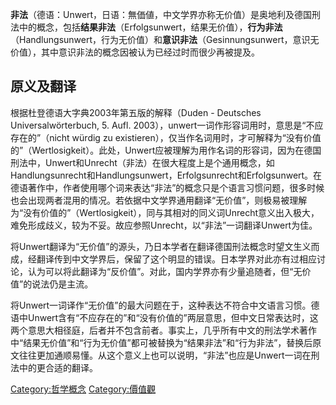 {{multiple issues|
{{copyedit|time=2014-06-15T00:45:28+00:00}}
{{dead end|time=2014-06-15T00:45:28+00:00}}
{{original research|time=2014-06-15T00:45:28+00:00}}
{{unreferenced|time=2014-06-15T00:45:28+00:00}}
}}
'''非法'''（德语：Unwert，日语：無価値，中文学界亦称无价值）是奥地利及德国刑法中的概念，包括'''结果非法'''（Erfolgsunwert，结果无价值），'''行为非法'''（Handlungsunwert，行为无价值）和'''意识非法'''（Gesinnungsunwert，意识无价值），其中意识非法的概念因被认为已经过时而很少再被提及。

==原义及翻译==
根据杜登德语大字典2003年第五版的解释（Duden - Deutsches Universalwörterbuch, 5. Aufl. 2003），unwert一词作形容词用时，意思是“不应存在的”（nicht würdig zu existieren），仅当作名词用时，才可解释为“没有价值的”（Wertlosigkeit）。此处，Unwert应被理解为用作名词的形容词，因为在德国刑法中，Unwert和Unrecht（非法）在很大程度上是个通用概念，如Handlungsunrecht和Handlungsunwert，Erfolgsunrecht和Erfolgsunwert。在德语著作中，作者使用哪个词来表达“非法”的概念只是个语言习惯问题，很多时候也会出现两者混用的情况。若依据中文学界通用翻译“无价值”，则极易被理解为“没有价值的”（Wertlosigkeit），同与其相对的同义词Unrecht意义出入极大，难免形成歧义，较为不妥。故应参照Unrecht，以“非法”一词翻译Unwert为佳。

将Unwert翻译为“无价值”的源头，乃日本学者在翻译德国刑法概念时望文生义而成，经翻译传到中文学界后，保留了这个明显的错误。日本学界对此亦有过相应讨论，认为可以将此翻译为“反价值”。对此，国内学界亦有少量追随者，但“无价值”的说法仍是主流。

将Unwert一词译作“无价值”的最大问题在于，这种表达不符合中文语言习惯。德语中Unwert含有“不应存在的”和“没有价值的”两层意思，但中文日常表达时，这两个意思大相径庭，后者并不包含前者。事实上，几乎所有中文的刑法学术著作中“结果无价值”和“行为无价值”都可被替换为“结果非法”和“行为非法”，替换后原文往往更加通顺易懂。从这个意义上也可以说明，“非法”也应是Unwert一词在刑法中的更合适的翻译。

[[Category:哲学概念|Category:哲学概念]]
[[Category:價值觀|Category:價值觀]]